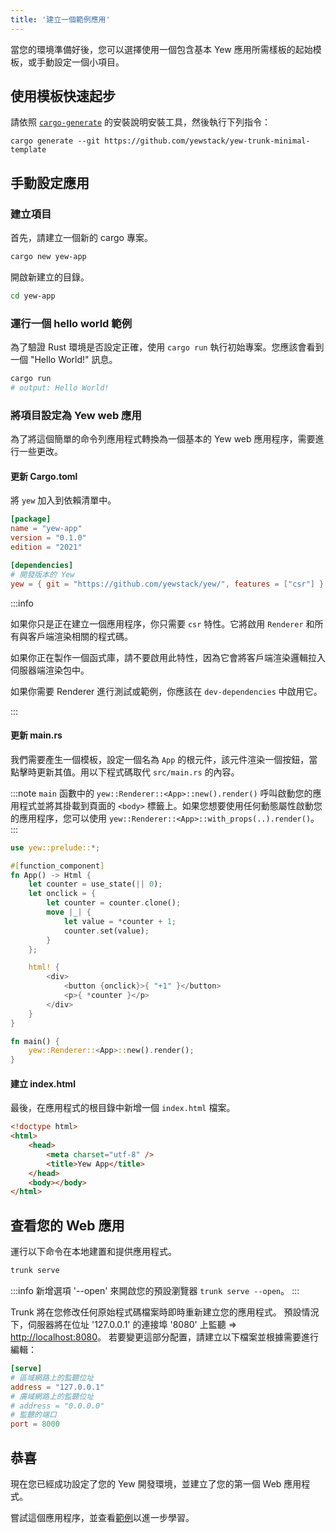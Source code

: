 ```yaml
---
title: '建立一個範例應用'
---
```


當您的環境準備好後，您可以選擇使用一個包含基本 Yew 應用所需樣板的起始模板，或手動設定一個小項目。

## 使用模板快速起步

請依照 [`cargo-generate`](https://github.com/cargo-generate/cargo-generate) 的安裝說明安裝工具，然後執行下列指令：

```shell
cargo generate --git https://github.com/yewstack/yew-trunk-minimal-template
```

## 手動設定應用

### 建立項目

首先，請建立一個新的 cargo 專案。

```bash
cargo new yew-app
```

開啟新建立的目錄。

```bash
cd yew-app
```

### 運行一個 hello world 範例

為了驗證 Rust 環境是否設定正確，使用 `cargo run` 執行初始專案。您應該會看到一個 "Hello World!" 訊息。

```bash
cargo run
# output: Hello World!
```

### 將項目設定為 Yew web 應用

為了將這個簡單的命令列應用程式轉換為一個基本的 Yew web 應用程序，需要進行一些更改。

#### 更新 Cargo.toml

將 `yew` 加入到依賴清單中。

```toml title=Cargo.toml
[package]
name = "yew-app"
version = "0.1.0"
edition = "2021"

[dependencies]
# 開發版本的 Yew
yew = { git = "https://github.com/yewstack/yew/", features = ["csr"] }
```

:::info

如果你只是正在建立一個應用程序，你只需要 `csr` 特性。它將啟用 `Renderer` 和所有與客戶端渲染相關的程式碼。

如果你正在製作一個函式庫，請不要啟用此特性，因為它會將客戶端渲染邏輯拉入伺服器端渲染包中。

如果你需要 Renderer 進行測試或範例，你應該在 `dev-dependencies` 中啟用它。

:::

#### 更新 main.rs

我們需要產生一個模板，設定一個名為 `App` 的根元件，該元件渲染一個按鈕，當點擊時更新其值。用以下程式碼取代 `src/main.rs` 的內容。

:::note
`main` 函數中的 `yew::Renderer::<App>::new().render()` 呼叫啟動您的應用程式並將其掛載到頁面的 `<body>` 標籤上。如果您想要使用任何動態屬性啟動您的應用程序，您可以使用 `yew::Renderer::<App>::with_props(..).render()`。
:::

```rust ,no_run, title=main.rs
use yew::prelude::*;

#[function_component]
fn App() -> Html {
    let counter = use_state(|| 0);
    let onclick = {
        let counter = counter.clone();
        move |_| {
            let value = *counter + 1;
            counter.set(value);
        }
    };

    html! {
        <div>
            <button {onclick}>{ "+1" }</button>
            <p>{ *counter }</p>
        </div>
    }
}

fn main() {
    yew::Renderer::<App>::new().render();
}
```

#### 建立 index.html

最後，在應用程式的根目錄中新增一個 `index.html` 檔案。

```html , title=index.html
<!doctype html>
<html>
    <head>
        <meta charset="utf-8" />
        <title>Yew App</title>
    </head>
    <body></body>
</html>
```

## 查看您的 Web 應用

運行以下命令在本地建置和提供應用程式。

```bash
trunk serve
```

:::info
新增選項 '--open' 來開啟您的預設瀏覽器 `trunk serve --open`。
:::

Trunk 將在您修改任何原始程式碼檔案時即時重新建立您的應用程式。
預設情況下，伺服器將在位址 '127.0.0.1' 的連接埠 '8080' 上監聽 => [http://localhost:8080](http://127.0.0.1:8080)。
若要變更這部分配置，請建立以下檔案並根據需要進行編輯：

```toml title="Trunk.toml"
[serve]
# 區域網路上的監聽位址
address = "127.0.0.1"
# 廣域網路上的監聽位址
# address = "0.0.0.0"
# 監聽的端口
port = 8000
```

## 恭喜

現在您已經成功設定了您的 Yew 開發環境，並建立了您的第一個 Web 應用程式。

嘗試這個應用程序，並查看[範例](./examples.mdx)以進一步學習。
